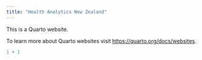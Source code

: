 ```yaml
---
title: "Health Analytics New Zealand"
---
```


This is a Quarto website.

To learn more about Quarto websites visit <https://quarto.org/docs/websites>.

```r
1 + 1
```

